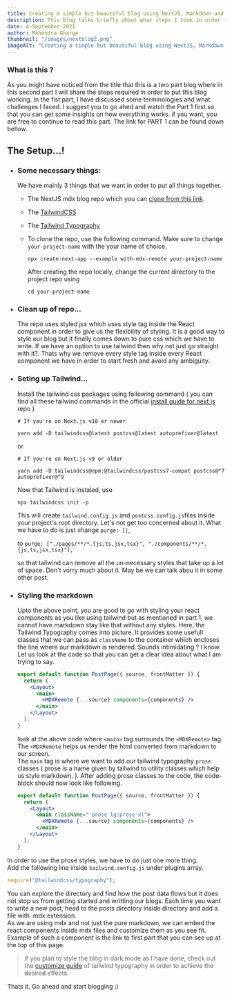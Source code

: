```yaml
---
title: Creating a simple but beautiful blog using NextJS, Markdown and TailwindCSS ( PART - 2 )
description: This blog talks briefly about what steps I took in order to set this blog up.
date: 4-September-2021
author: Mahendra Gharge
thumbnail: "/images/nextblog2.png"
imageAlt: "Creating a simple but beautiful blog using NextJS, Markdown and TailwindCSS ( PART - 2 )"
---
```


<BlogImage shouldPreload={true} url="/images/nextblog2.png" />


### What is this ?

As you might have noticed from the title that this is a two part blog where
in this second part I will share the steps required in order to
put this blog working. In the fist part,
I have discussed some terminologies and what challenges I faced.
I suggest you to go ahed and watch the Part 1 first so that you can get some insights on how everything works. if you want, you are free to continue to read this part.
The link for PART 1 can be found down bellow.

<BlogNavigation
  to="/posts/next-mdx-tailwind-part-1"
  name="next-mdx-tailwind-part-1"
/>

## The Setup...!

- ### Some necessary things:

  We have mainly 3 things that we want in order to put all things together.

  - The NextJS mdx blog repo which you can [clone from this link](https://github.com/vercel/next.js/tree/canary/examples/with-mdx-remote).
  - The [TailwindCSS](https://tailwindcss.com/)
  - The [Tailwind Typography](https://github.com/tailwindlabs/tailwindcss-typography)

  - To clone the repo, use the following command. Make sure to change `your-project-name` with the your name of choice.
    ```
    npx create-next-app --example with-mdx-remote your-project-name
    ```
    After creating the repo locally, change the current directory to the project repo using
    ```
    cd your-project-name
    ```

- ### Clean up of repo...

  The repo uses styled jsx which uses style tag inside the React component in order to give us the flexibility of styling. It is a good way to style our blog but it finally comes down to pure css which we have to write. If we have an option to use tailwind then why not just go straight with it?. Thats why we remove every style tag inside every React component we have in order to start fresh and avoid any ambiguity.

- ### Seting up Tailwind...

  Install the tailwind css packages using following command ( you can find all these tailwind commands in the official [install guide for next js](https://tailwindcss.com/docs/guides/nextjs) repo )

  ```
  # If you're on Next.js v10 or newer

  yarn add -D tailwindcss@latest postcss@latest autoprefixer@latest
  ```

  or

  ```
  # If you're on Next.js v9 or older

  yarn add -D tailwindcss@npm:@tailwindcss/postcss7-compat postcss@^7 autoprefixer@^9
  ```

  Now that Tailwind is instaled, use

  ```
  npx tailwindcss init -p
  ```

  This will create `tailwind.config.js` and `postcss.config.js`files inside your project's root directory. Let's not get too concerned about it. What we have to do is just change
  `purge: []`,

  to
  `purge: ["./pages/**/*.{js,ts,jsx,tsx}", "./components/**/*.{js,ts,jsx,tsx}"],`

  so that tailwind can remove all the un-necessary styles that take up a lot of space. Don't vorry much about it. May be we can talk abou it in some other post.

- ### Styling the markdown

  Upto the above point, you are good to go with styling your react components as you like using tailwind but as mentioned in part 1, we cannot have markdown stay like that without any styles. Here, the Tailwind Typography comes into picture. It provides some usefull classes that we can pass as `className` to the container which encloses the line where our markdown is rendered. Sounds intimidating ? I know. Let us look at the code so that you can get a clear idea about what I am trying to say.

  ```jsx
  export default function PostPage({ source, frontMatter }) {
    return (
      <Layout>
        <main>
          <MDXRemote {...source} components={components} />
        </main>
      </Layout>
    );
  }
  ```

  look at the above code where `<main>` tag surrounds the `<MDXRemote>` tag. The `<MDXRemote` helps us render the html converted from markdown to our screen.  
  The `main` tag is where we want to add our tailwind typography `prose` classes ( prose is a name given by tailwind to utility classes which help us style markdown. ). After adding prose classes to the code, the code-block should now look like following.

  ```jsx
  export default function PostPage({ source, frontMatter }) {
    return (
      <Layout>
        <main className=" prose lg:prose-xl">
          <MDXRemote {...source} components={components} />
        </main>
      </Layout>
    );
  }
  ```

In order to use the prose styles, we have to do just one more thing.  
Add the following line inside `tailwind.config.js` under plugins array.

```js
require("@tailwindcss/typography");
```

You can explore the directory and find how the post data flows but it does not stop us from getting started and writting our blogs. Each time you want to write a new post, head to the posts directory inside directory and add a file with .mdx extension.  
As we are using mdx and not just the pure markdown, we can embed the react components inside mdx files and customize them as you see fit. Example of such a component is the link to first part that you can see up at the top of this page.

> If you plan to style the blog in dark mode as I have done, check out the [customize guide](https://github.com/tailwindlabs/tailwindcss-typography) of tailwind typography in order to achieve the desired effects.

Thats it. Go ahead and start blogging :)
